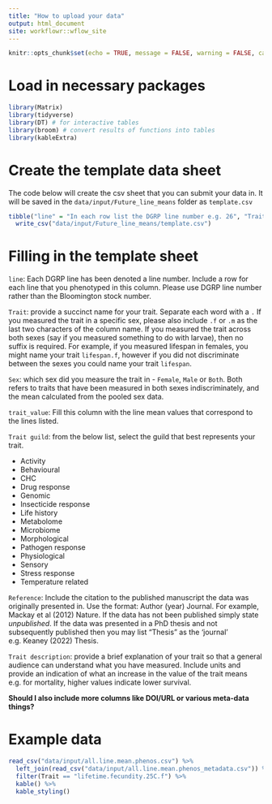 ```yaml
---
title: "How to upload your data"
output: html_document
site: workflowr::wflow_site
---
```


```r
knitr::opts_chunk$set(echo = TRUE, message = FALSE, warning = FALSE, cache = FALSE)
```

# Load in necessary packages

```r
library(Matrix)
library(tidyverse)
library(DT) # for interactive tables
library(broom) # convert results of functions into tables
library(kableExtra)
```

# Create the template data sheet

The code below will create the csv sheet that you can submit your data in. It will be saved in the `data/input/Future_line_means` folder as `template.csv`

```r
tibble("line" = "In each row list the DGRP line number e.g. 26", "Trait" = "trait name", "Sex" = "e.g. Female", "trait_value" = "In each row list the trait value for the specified DGRP line", "Trait guild" = "e.g. Life history",  "Trait description" = "Short explanation of your trait", "Reference" = "e.g. Mackay et al (2012) Nature") %>% 
  write_csv("data/input/Future_line_means/template.csv")
```

# Filling in the template sheet

`line`: Each DGRP line has been denoted a line number. Include a row for each line that you phenotyped in this column. Please use DGRP line number rather than the Bloomington stock number. 

`Trait`: provide a succinct name for your trait. Separate each word with a `.` If you measured the trait in a specific sex, please also include `.f` or `.m` as the last two characters of the column name. If you measured the trait across both sexes (say if you measured something to do with larvae), then no suffix is required. For example, if you measured lifespan in females, you might name your trait `lifespan.f`, however if you did not discriminate between the sexes you could name your trait `lifespan`.

`Sex`: which sex did you measure the trait in - `Female`, `Male` or `Both`. Both refers to traits that have been measured in both sexes indiscriminately, and the mean calculated from the pooled sex data.

`trait_value`: Fill this column with the line mean values that correspond to the lines listed. 

`Trait guild`: from the below list, select the guild that best represents your trait.

- Activity                
- Behavioural             
- CHC                     
- Drug response           
- Genomic                  
- Insecticide response    
- Life history            
- Metabolome              
- Microbiome               
- Morphological           
- Pathogen response       
- Physiological            
- Sensory                 
- Stress response         
- Temperature related   

`Reference`: Include the citation to the published manuscript the data was originally presented in. Use the format: Author (year) Journal. For example, Mackay et al (2012) Nature. If the data has not been published simply state _unpublished_. If the data was presented in a PhD thesis and not subsequently published then you may list "Thesis" as the 'journal' e.g. Keaney (2022) Thesis.

`Trait description`: provide a brief explanation of your trait so that a general audience can understand what you have measured. Include units and provide an indication of what an increase in the value of the trait means e.g. for mortality, higher values indicate lower survival.

**Should I also include more columns like DOI/URL or various meta-data things?**

# Example data

```r
read_csv("data/input/all.line.mean.phenos.csv") %>% 
  left_join(read_csv("data/input/all.line.mean.phenos_metadata.csv")) %>% 
  filter(Trait == "lifetime.fecundity.25C.f") %>% 
  kable() %>% 
  kable_styling()
```



